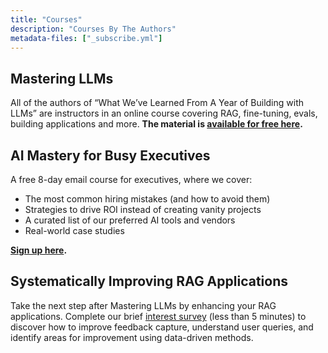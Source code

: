 ```yaml
---
title: "Courses"
description: "Courses By The Authors"
metadata-files: ["_subscribe.yml"]
---
```


## Mastering LLMs

All of the authors of "What We've Learned From A Year of Building with LLMs" are instructors in an online course covering RAG, fine-tuning, evals, building applications and more.  **The material is [available for free here](https://parlance-labs.com/education/).**

## AI Mastery for Busy Executives

A free 8-day email course for executives, where we cover:

- The most common hiring mistakes (and how to avoid them)
- Strategies to drive ROI instead of creating vanity projects
- A curated list of our preferred AI tools and vendors
- Real-world case studies

**[Sign up here](https://ai-execs.com/).**

## Systematically Improving RAG Applications

Take the next step after Mastering LLMs by enhancing your RAG applications. Complete our brief [interest survey](https://q7gjsgfstrp.typeform.com/ragcourse) (less than 5 minutes) to discover how to improve feedback capture, understand user queries, and identify areas for improvement using data-driven methods.
